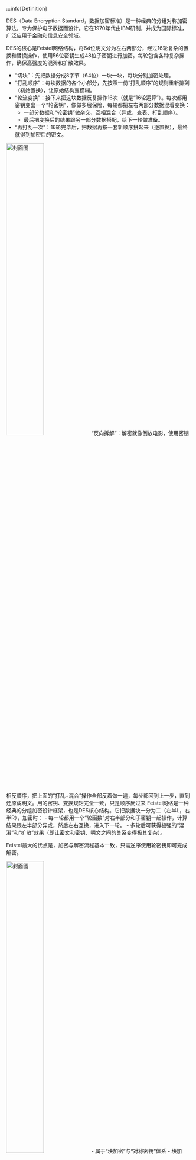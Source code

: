
:::info[Definition]

<Tabs>
<TabItem value="a" label="定义">
DES（Data Encryption Standard，数据加密标准）是一种经典的分组对称加密算法，专为保护电子数据而设计。它在1970年代由IBM研制，并成为国际标准，广泛应用于金融和信息安全领域。

DES的核心是Feistel网络结构，将64位明文分为左右两部分，经过16轮复杂的置换和替换操作，使用56位密钥生成48位子密钥进行加密。每轮包含各种复杂操作，确保高强度的混淆和扩散效果。
</TabItem>
<TabItem value="b" label="加密流程">
- “切块”：先把数据分成8字节（64位）一块一块，每块分别加密处理。
- “打乱顺序”：每块数据的各个小部分，先按照一份“打乱顺序”的规则重新排列（初始置换），让原始结构变模糊。
- “轮流变换”：接下来把这块数据反复操作16次（就是“16轮运算”）。每次都用密钥变出一个“轮密钥”，像做多层保险，每轮都把左右两部分数据混着变换：
    - 一部分数据和“轮密钥”做杂交、互相混合（异或、查表、打乱顺序）。
    - 最后把变换后的结果跟另一部分数据搭配，给下一轮做准备。
- “再打乱一次”：16轮完毕后，把数据再按一套新顺序拼起来（逆置换），最终就得到加密后的密文。
<img src="https://static.kjuu.cc/tana/202509190037313.png" alt="封面图" width="45%" />
</TabItem>
<TabItem value="c" label="解密流程">
“反向拆解”：解密就像倒放电影，使用密钥相反顺序，把上面的“打乱+混合”操作全部反着做一遍，每步都回到上一步，直到还原成明文。用的密钥、变换规矩完全一致，只是顺序反过来
</TabItem>
<TabItem value="d" label="Feistel网络结构">
Feistel网络是一种经典的分组加密设计框架，也是DES核心结构。它把数据块一分为二（左半L，右半R），加密时：
- 每一轮都用一个“轮函数”对右半部分和子密钥一起操作，计算结果跟左半部分异或，然后左右互换，进入下一轮。
- 多轮后可获得极强的“混淆”和“扩散”效果（即让密文和密钥、明文之间的关系变得极其复杂）。

Feistel最大的优点是，加密与解密流程基本一致，只需逆序使用轮密钥即可完成解密。

<img src="https://static.kjuu.cc/tana/202509190110348.png" alt="封面图" width="45%" />
</TabItem>
<TabItem value="e" label="特点与安全性">
- 属于“块加密”与“对称密钥”体系
    - 块加密：数据按固定大小（64位）分块处理
    - 对称密钥：加密和解密用同一把密钥
- DES算法运算速度高，硬件易于实现，但密钥空间较小（56位），随着计算能力提升易遭暴力破解和差分分析攻击。
- 今日实际应用多采用AES等更强加密算法，DES更多作为密码学教学和加密算法发展的里程碑
</TabItem>
<TabItem value="f" label="差分密码分析">
- 想象把两个很相近的明文（输入）加密，得到了两个密文（输出），比较这两组结果，看它们的差异随加密过程改变的规律。
- 通过观察，不同输入的某些差别（差分），在经过多轮加密后的密文里，会出现特定的规律——这些规律不是完全随机，而是和密钥设置有关。
- 如果能大量收集“明文-密文对”并分析它们差异的变化，就能慢慢推断出密钥的某些内容，比如哪一部分密钥更可能导致某种密文差分。
- 举个例子：假如用DES加密，两段很接近的明文（比如只差一个位置为1），得到的密文也正好在第二位有相同的差异，反复统计就会发现这个现象和密钥某一部分相关——继续统计和验证后，就能一步步猜到密钥具体值。
</TabItem>
</Tabs>

:::

